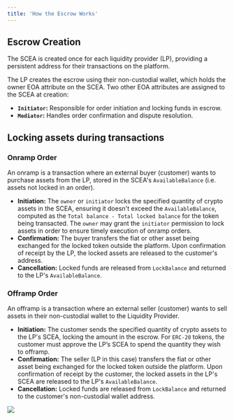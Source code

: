```yaml
---
title: 'How the Escrow Works'
---
```


## Escrow Creation

The SCEA is created once for each liquidity provider (LP), providing a persistent address for their transactions on the platform.

The LP creates the escrow using their non-custodial wallet, which holds the owner EOA attribute on the SCEA. Two other EOA attributes are assigned to the SCEA at creation:

- **`Initiator`:** Responsible for order initiation and locking funds in escrow.
- **`Mediator`:** Handles order confirmation and dispute resolution.


## Locking assets during transactions

### Onramp Order

An onramp is a transaction where an external buyer (customer) wants to purchase assets from the LP, stored in the SCEA's `AvailableBalance` (i.e. assets not locked in an order).

- **Initiation:** The `owner` or `initiator` locks the specified quantity of crypto assets in the SCEA, ensuring it doesn't exceed the `AvailableBalance`, computed as the `Total balance - Total locked balance` for the token being transacted. The `owner` may grant the `initiator` permission to lock assets in order to ensure timely execution of onramp orders.
- **Confirmation:** The buyer transfers the fiat or other asset being exchanged for the locked token outside the platform. Upon confirmation of receipt by the LP, the locked assets are released to the customer's address.
- **Cancellation:** Locked funds are released from `LockBalance` and returned to the LP's `AvailableBalance`.

### Offramp Order

An offramp is a transaction where an external seller (customer) wants to sell assets in their non-custodial wallet to the Liquidity Provider.

- **Initiation:** The customer sends the specified quantity of crypto assets to the LP's SCEA, locking the amount in the escrow. For `ERC-20` tokens, the customer must approve the LP’s SCEA to spend the quantity they wish to offramp.
- **Confirmation:** The seller (LP in this case) transfers the fiat or other asset being exchanged for the locked token outside the platform. Upon confirmation of receipt by the customer, the locked assets in the LP's SCEA are released to the LP's `AvailableBalance`.
- **Cancellation:** Locked funds are released from `LockBalance` and returned to the customer's non-custodial wallet address.

<Frame caption="Escrow Interaction Flow">
    <img src="https://nestcoin.notion.site/image/https%3A%2F%2Fs3-us-west-2.amazonaws.com%2Fsecure.notion-static.com%2F01ac7a04-f959-4342-8e41-74095be4b320%2FOnboardV1-EscrowOptions_SmartContractVendor.drawio.png?table=block&id=d31d6eed-b885-4a59-bb9c-201ba9b49079&spaceId=d71729bd-3936-4a73-97f2-462207142a3e&width=2000&userId=&cache=v2" />
</Frame>
